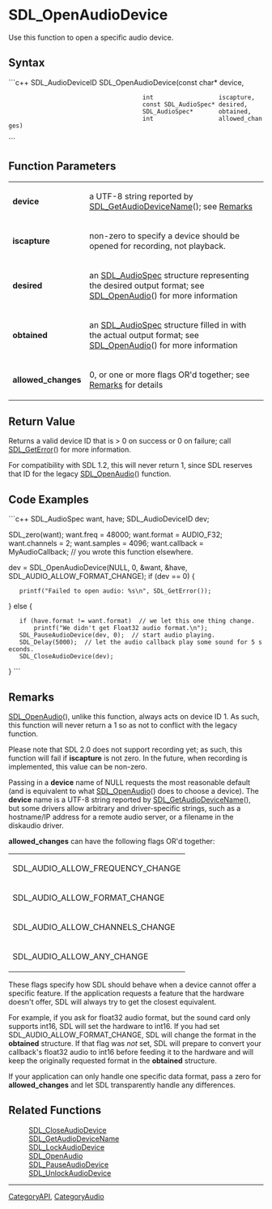 <!-- pragma section-numbers off -->
<!-- pragma disable-camelcase -->

= SDL_OpenAudioDevice =
Use this function to open a specific audio device.


== Syntax ==
```c++
SDL_AudioDeviceID SDL_OpenAudioDevice(const char*          device,
                                      int                  iscapture,
                                      const SDL_AudioSpec* desired,
                                      SDL_AudioSpec*       obtained,
                                      int                  allowed_changes)
```

== Function Parameters ==
{|
|'''device'''
|a UTF-8 string reported by [[SDL_GetAudioDeviceName]](); see [[#device|Remarks]]
|-
|'''iscapture'''
|non-zero to specify a device should be opened for recording, not playback.
|-
|'''desired'''
|an [[SDL_AudioSpec]] structure representing the desired output format; see [[SDL_OpenAudio]]() for more information
|-
|'''obtained'''
|an [[SDL_AudioSpec]] structure filled in with the actual output format; see [[SDL_OpenAudio]]() for more information
|-
|'''allowed_changes'''
|0, or one or more flags OR'd together; see [[#allowed|Remarks]] for details
|}

== Return Value ==
Returns a valid device ID that is > 0 on success or 0 on failure; call [[SDL_GetError]]() for more information. 

For compatibility with SDL 1.2, this will never return 1, since SDL reserves that ID for the legacy [[SDL_OpenAudio|SDL_OpenAudio]]() function.

== Code Examples ==
```c++
SDL_AudioSpec want, have;
SDL_AudioDeviceID dev;

SDL_zero(want);
want.freq = 48000;
want.format = AUDIO_F32;
want.channels = 2;
want.samples = 4096;
want.callback = MyAudioCallback;  // you wrote this function elsewhere.

dev = SDL_OpenAudioDevice(NULL, 0, &want, &have, SDL_AUDIO_ALLOW_FORMAT_CHANGE);
if (dev == 0) {
    printf("Failed to open audio: %s\n", SDL_GetError());
} else {
    if (have.format != want.format)  // we let this one thing change.
        printf("We didn't get Float32 audio format.\n");
    SDL_PauseAudioDevice(dev, 0);  // start audio playing.
    SDL_Delay(5000);  // let the audio callback play some sound for 5 seconds.
    SDL_CloseAudioDevice(dev);
}
```

== Remarks ==
[[SDL_OpenAudio]](), unlike this function, always acts on device ID 1. As such, this function will never return a 1 so as not to conflict with the legacy function.

Please note that SDL 2.0 does not support recording yet; as such, this function will fail if '''iscapture''' is not zero. In the future, when recording is implemented, this value can be non-zero.

<span id="device"></span> Passing in a '''device''' name of NULL requests the most reasonable default (and is equivalent to what [[SDL_OpenAudio]]() does to choose a device).
The '''device''' name is a UTF-8 string reported by [[SDL_GetAudioDeviceName]](), but some drivers allow arbitrary and driver-specific strings, such as a hostname/IP address for a remote audio server, or a filename in the diskaudio driver.

<span id="allowed"></span> '''allowed_changes''' can have the following flags OR'd together:
{|
|SDL_AUDIO_ALLOW_FREQUENCY_CHANGE
|-
|SDL_AUDIO_ALLOW_FORMAT_CHANGE
|-
|SDL_AUDIO_ALLOW_CHANNELS_CHANGE
|-
|SDL_AUDIO_ALLOW_ANY_CHANGE
|}

These flags specify how SDL should behave when a device cannot offer a specific feature. If the application requests a feature that the hardware doesn't offer, SDL will always try to get the closest equivalent.

For example, if you ask for float32 audio format, but the sound card only supports int16, SDL will set the hardware to int16. If you had set SDL_AUDIO_ALLOW_FORMAT_CHANGE, SDL will change the format in the '''obtained''' structure. If that flag was ''not'' set, SDL will prepare to convert your callback's float32 audio to int16 before feeding it to the hardware and will keep the originally requested format in the '''obtained''' structure.

If your application can only handle one specific data format, pass a zero for '''allowed_changes''' and let SDL transparently handle any differences.

== Related Functions ==
:[[SDL_CloseAudioDevice]]
:[[SDL_GetAudioDeviceName]]
:[[SDL_LockAudioDevice]]
:[[SDL_OpenAudio]]
:[[SDL_PauseAudioDevice]]
:[[SDL_UnlockAudioDevice]]

----
[[CategoryAPI]], [[CategoryAudio]]
